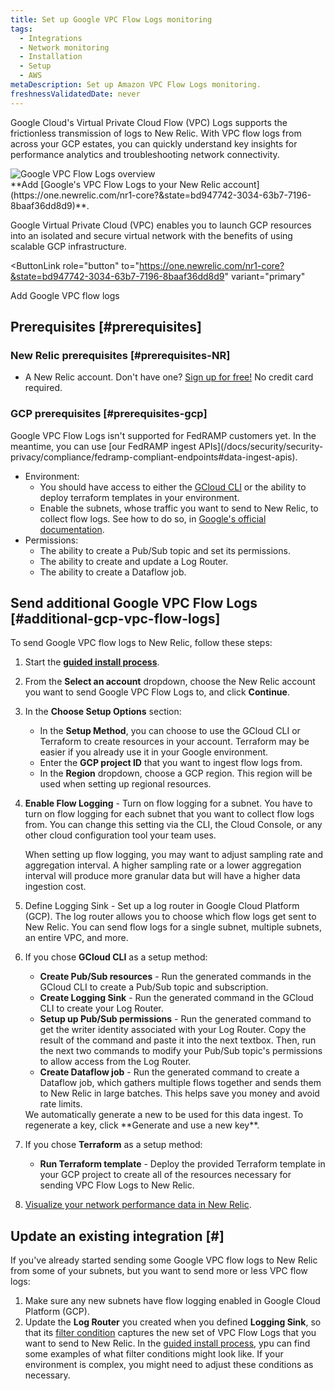 ```yaml
---
title: Set up Google VPC Flow Logs monitoring
tags:
  - Integrations
  - Network monitoring
  - Installation
  - Setup
  - AWS
metaDescription: Set up Amazon VPC Flow Logs monitoring.
freshnessValidatedDate: never
---
```



Google Cloud's Virtual Private Cloud Flow (VPC) Logs supports the frictionless transmission of logs to New Relic. With VPC flow logs from across your GCP estates, you can quickly understand key insights for performance analytics and troubleshooting network connectivity.

<img title="Google VPC Flow Logs overview" alt="Google VPC Flow Logs overview" src={networkCloudFlowLogsOverview}/>

<figcaption>
<DoNotTranslate>**Add [Google's VPC Flow Logs to your New Relic account](https://one.newrelic.com/nr1-core?&state=bd947742-3034-63b7-7196-8baaf36dd8d9)**</DoNotTranslate>.
</figcaption>

Google Virtual Private Cloud (VPC) enables you to launch GCP resources into an isolated and secure virtual network with the benefits of using scalable GCP infrastructure.  

<ButtonLink
  role="button"
  to="https://one.newrelic.com/nr1-core?&state=bd947742-3034-63b7-7196-8baaf36dd8d9"
  variant="primary"
>
  Add Google VPC flow logs
</ButtonLink>

## Prerequisites [#prerequisites]

### New Relic prerequisites [#prerequisites-NR]

* A New Relic account. Don't have one? [Sign up for free!](https://newrelic.com/signup) No credit card required.

### GCP prerequisites [#prerequisites-gcp]

<Callout variant="important">
    Google VPC Flow Logs isn't supported for FedRAMP customers yet. In the meantime, you can use [our FedRAMP ingest APIs](/docs/security/security-privacy/compliance/fedramp-compliant-endpoints#data-ingest-apis).
</Callout>

* Environment:
    * You should have access to either the [GCloud CLI](https://cloud.google.com/sdk/docs/install) or the ability to deploy terraform templates in your environment.
    * Enable the subnets, whose traffic you want to send to New Relic, to collect flow logs. See how to do so, in [Google's official documentation](https://cloud.google.com/vpc/docs/using-flow-logs#enable-logging-existing).
* Permissions:
    * The ability to create a Pub/Sub topic and set its permissions.
    * The ability to create and update a Log Router.
    * The ability to create a Dataflow job.

## Send additional Google VPC Flow Logs [#additional-gcp-vpc-flow-logs]

To send Google VPC flow logs to New Relic, follow these steps:

1. Start the <DoNotTranslate>**[guided install process](https://one.newrelic.com/nr1-core?&state=bd947742-3034-63b7-7196-8baaf36dd8d9)**</DoNotTranslate>.
2. From the <DoNotTranslate>**Select an account**</DoNotTranslate> dropdown, choose the New Relic account you want to send Google VPC Flow Logs to, and click <DoNotTranslate>**Continue**</DoNotTranslate>.
3. In the <DoNotTranslate>**Choose Setup Options**</DoNotTranslate> section:
    - In the <DoNotTranslate>**Setup Method**</DoNotTranslate>, you can choose to use the GCloud CLI or Terraform to create resources in your account. Terraform may be easier if you already use it in your Google environment.
    - Enter the <DoNotTranslate>**GCP project ID**</DoNotTranslate> that you want to ingest flow logs from.
    - In the <DoNotTranslate>**Region**</DoNotTranslate> dropdown, choose a GCP region. This region will be used when setting up regional resources.
4. <DoNotTranslate>**Enable Flow Logging**</DoNotTranslate> - Turn on flow logging for a subnet. You have to turn on flow logging for each subnet that you want to collect flow logs from. You can change this setting via the CLI, the Cloud Console, or any other cloud configuration tool your team uses.
    
    <Callout variant="tip">
    When setting up flow logging, you may want to adjust sampling rate and aggregation interval. A higher sampling rate or a lower aggregation interval will produce more granular data but will have a higher data ingestion cost.
    </Callout>
5. Define Logging Sink - Set up a log router in Google Cloud Platform (GCP). The log router allows you to choose which flow logs get sent to New Relic. You can send flow logs for a single subnet, multiple subnets, an entire VPC, and more.
6. If you chose <DoNotTranslate>**GCloud CLI**</DoNotTranslate> as a setup method:
    - <DoNotTranslate>**Create Pub/Sub resources**</DoNotTranslate> - Run the generated commands in the GCloud CLI to create a Pub/Sub topic and subscription.
    - <DoNotTranslate>**Create Logging Sink**</DoNotTranslate> - Run the generated command in the GCloud CLI to create your Log Router.
    - <DoNotTranslate>**Setup up Pub/Sub permissions**</DoNotTranslate> - Run the generated command to get the writer identity associated with your Log Router. Copy the result of the command and paste it into the next textbox. Then, run the next two commands to modify your Pub/Sub topic's permissions to allow access from the Log Router.
    - <DoNotTranslate>**Create Dataflow job**</DoNotTranslate> - Run the generated command to create a Dataflow job, which gathers multiple flows together and sends them to New Relic in large batches. This helps save you money and avoid rate limits.
    
    <Callout variant="tip">
    We automatically generate a new <InlinePopover type="licenseKey" /> to be used for this data ingest. To regenerate a key, click <DoNotTranslate>**Generate and use a new key**</DoNotTranslate>.
    </Callout>
7. If you chose <DoNotTranslate>**Terraform**</DoNotTranslate> as a setup method:
    - <DoNotTranslate>**Run Terraform template**</DoNotTranslate> - Deploy the provided Terraform template in your GCP project to create all of the resources necessary for sending VPC Flow Logs to New Relic.
8. [Visualize your network performance data in New Relic](/docs/network-performance-monitoring/monitoring-network-data/visualize-network-data).

## Update an existing integration [#]

If you've already started sending some Google VPC flow logs to New Relic from some of your subnets, but you want to send more or less VPC flow logs:

1. Make sure any new subnets have flow logging enabled in Google Cloud Platform (GCP).
2. Update the <DoNotTranslate>**Log Router**</DoNotTranslate> you created when you defined <DoNotTranslate>**Logging Sink**</DoNotTranslate>, so that its [filter condition](https://cloud.google.com/logging/docs/view/logging-query-language) captures the new set of VPC Flow Logs that you want to send to New Relic. 
    <Callout variant="tip">
        In the [guided install process](https://one.newrelic.com/marketplace?duration=1800000&state=00731ead-620f-4a71-b1fa-b4fc6af24fca), ypu can find some examples of what filter conditions might look like. If your environment is complex, you might need to adjust these conditions as necessary.
    </Callout>

<InstallFeedback />
